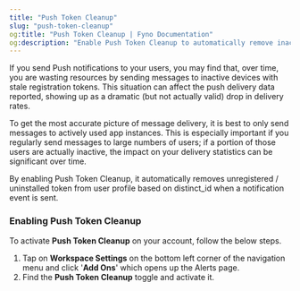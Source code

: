 ```yaml
---
title: "Push Token Cleanup"
slug: "push-token-cleanup"
og:title: "Push Token Cleanup | Fyno Documentation"
og:description: "Enable Push Token Cleanup to automatically remove inactive device tokens, ensuring accurate push notification delivery statistics by only targeting active app instances. To activate, go to Workspace Settings, select Add Ons, and toggle Push Token Cleanup."
---
```


If you send Push notifications to your users, you may find that, over time, you are wasting resources by sending messages to inactive devices with stale registration tokens. This situation can affect the push delivery data reported, showing up as a dramatic (but not actually valid) drop in delivery rates.

To get the most accurate picture of message delivery, it is best to only send messages to actively used app instances. This is especially important if you regularly send messages to large numbers of users; if a portion of those users are actually inactive, the impact on your delivery statistics can be significant over time.

By enabling Push Token Cleanup, it automatically removes unregistered / uninstalled token from user profile based on distinct_id when a notification event is sent.

### Enabling Push Token Cleanup

To activate **Push Token Cleanup** on your account, follow the below steps.

1. Tap on **Workspace Settings** on the bottom left corner of the navigation menu and click '**Add Ons**' which opens up the Alerts page.
2. Find the **Push Token Cleanup** toggle and activate it.
